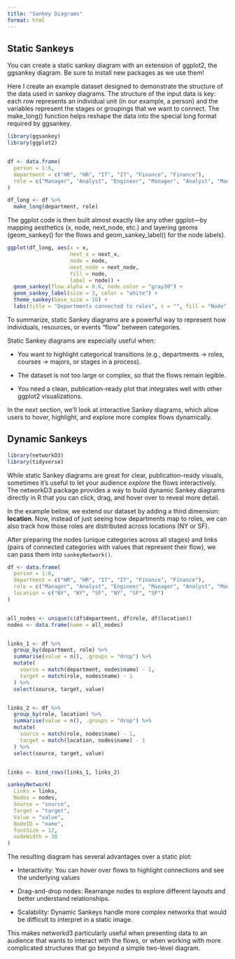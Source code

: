 ```yaml
---
title: "Sankey Diagrams"
format: html
---
```


## Static Sankeys

You can create a static sankey diagram with an extension of ggplot2, the ggsankey diagram. Be sure to install new packages as we use them!

Here I create an example dataset designed to demonstrate the structure of the data used in sankey diagrams. The structure of the input data is key: each row represents an individual unit (in our example, a person) and the variables represent the stages or groupings that we want to connect. The make_long() function helps reshape the data into the special long format required by ggsankey.

```r
library(ggsankey)
library(ggplot2)


df <- data.frame(
  person = 1:6,
  department = c("HR", "HR", "IT", "IT", "Finance", "Finance"),
  role = c("Manager", "Analyst", "Engineer", "Manager", "Analyst", "Manager")
)

df_long <- df %>%
  make_long(department, role)
```

The ggplot code is then built almost exactly like any other ggplot—by mapping aesthetics (x, node, next_node, etc.) and layering geoms (geom_sankey() for the flows and geom_sankey_label() for the node labels).

```r
ggplot(df_long, aes(x = x,
                    next_x = next_x,
                    node = node,
                    next_node = next_node,
                    fill = node,
                    label = node)) +
  geom_sankey(flow.alpha = 0.6, node.color = "gray30") +
  geom_sankey_label(size = 3, color = "white") +
  theme_sankey(base_size = 16) +
  labs(title = "Departments connected to roles", x = "", fill = "Node")

```

To summarize, static Sankey diagrams are a powerful way to represent how individuals, resources, or events "flow" between categories.

Static Sankey diagrams are especially useful when:

-   You want to highlight categorical transitions (e.g., departments → roles, courses → majors, or stages in a process).

-   The dataset is not too large or complex, so that the flows remain legible.

-   You need a clean, publication-ready plot that integrates well with other ggplot2 visualizations.

In the next section, we’ll look at interactive Sankey diagrams, which allow users to hover, highlight, and explore more complex flows dynamically.

## Dynamic Sankeys

```r
library(networkD3)
library(tidyverse)
```

While static Sankey diagrams are great for clear, publication-ready visuals, sometimes it’s useful to let your audience *explore* the flows interactively. The networkD3 package provides a way to build dynamic Sankey diagrams directly in R that you can click, drag, and hover over to reveal more detail.

In the example below, we extend our dataset by adding a third dimension: **location**. Now, instead of just seeing how departments map to roles, we can also track how those roles are distributed across locations (NY or SF).

After preparing the nodes (unique categories across all stages) and links (pairs of connected categories with values that represent their flow), we can pass them into `sankeyNetwork()`.

```r

df <- data.frame(
  person = 1:6,
  department = c("HR", "HR", "IT", "IT", "Finance", "Finance"),
  role = c("Manager", "Analyst", "Engineer", "Manager", "Analyst", "Manager"),
  location = c("NY", "NY", "SF", "NY", "SF", "SF")
)


all_nodes <- unique(c(df$department, df$role, df$location))
nodes <- data.frame(name = all_nodes)


links_1 <- df %>%
  group_by(department, role) %>%
  summarise(value = n(), .groups = "drop") %>%
  mutate(
    source = match(department, nodes$name) - 1,
    target = match(role, nodes$name) - 1
  ) %>%
  select(source, target, value)


links_2 <- df %>%
  group_by(role, location) %>%
  summarise(value = n(), .groups = "drop") %>%
  mutate(
    source = match(role, nodes$name) - 1,
    target = match(location, nodes$name) - 1
  ) %>%
  select(source, target, value)


links <- bind_rows(links_1, links_2)

sankeyNetwork(
  Links = links,
  Nodes = nodes,
  Source = "source",
  Target = "target",
  Value = "value",
  NodeID = "name",
  fontSize = 12,
  nodeWidth = 30
)

```

The resulting diagram has several advantages over a static plot:

-   Interactivity: You can hover over flows to highlight connections and see the underlying values

-   Drag-and-drop nodes: Rearrange nodes to explore different layouts and better understand relationships.

-   Scalability: Dynamic Sankeys handle more complex networks that would be difficult to interpret in a static image.

This makes networkd3 particularly useful when presenting data to an audience that wants to interact with the flows, or when working with more complicated structures that go beyond a simple two-level diagram.

